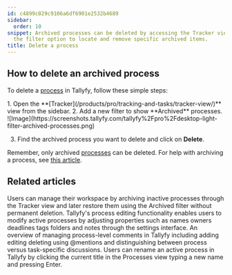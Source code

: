 ```yaml
---
id: c4899c029c9106a6df6901e2532b4689
sidebar:
  order: 10
snippet: Archived processes can be deleted by accessing the Tracker view and using
  the filter option to locate and remove specific archived items.
title: Delete a process
---
```



## How to delete an archived process

To delete a [process](/products/pro/tracking-and-tasks/processes/) in Tallyfy, follow these simple steps:

<Steps>
1. Open the **[Tracker](/products/pro/tracking-and-tasks/tracker-view/)** view from the sidebar.
2. Add a new filter to show **Archived** processes.
   ![Image](https://screenshots.tallyfy.com/tallyfy%2Fpro%2Fdesktop-light-filter-archived-processes.png)

3. Find the archived process you want to delete and click on **Delete**.
</Steps>

Remember, only archived [processes](/products/pro/tracking-and-tasks/processes/) can be deleted. For help with archiving a process, see [this article](/products/pro/tracking-and-tasks/tracker-view/organize-processes/how-to-archive-and-unarchive-processes-in-tallyfy/).


## Related articles
<CardGrid>
<LinkTitleCard header="<b>Organize Processes > Archive and unarchive processes</b>" href="/products/pro/tracking-and-tasks/tracker-view/organize-processes/how-to-archive-and-unarchive-processes-in-tallyfy/" > Users can manage their workspace by archiving inactive processes through the Tracker view and later restore them using the Archived filter without permanent deletion. </LinkTitleCard>
<LinkTitleCard header="<b>Edit Processes > Edit tasks and process properties</b>" href="/products/pro/tracking-and-tasks/processes/edit-processes/how-can-i-edit-tasks-and-processes-in-tallyfy/" > Tallyfy's process editing functionality enables users to modify active processes by adjusting properties such as names owners deadlines tags folders and notes through the settings interface. </LinkTitleCard>
<LinkTitleCard header="<b>Processes > Commenting processes</b>" href="/products/pro/tracking-and-tasks/processes/how-can-i-manage-comments-in-tallyfy/" > An overview of managing process-level comments in Tallyfy including adding editing deleting using @mentions and distinguishing between process versus task-specific discussions. </LinkTitleCard>
<LinkTitleCard header="<b>Edit Processes > Rename a process</b>" href="/products/pro/tracking-and-tasks/processes/edit-processes/how-can-i-rename-a-process-in-tallyfy/" > Users can rename an active process in Tallyfy by clicking the current title in the Processes view typing a new name and pressing Enter. </LinkTitleCard>
</CardGrid>